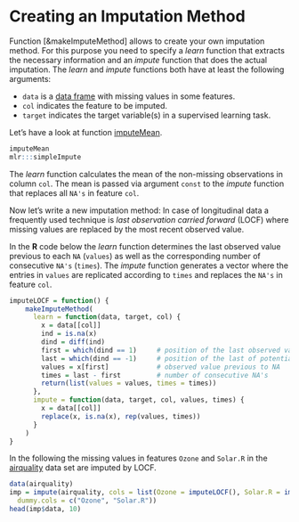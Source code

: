 # Creating an Imputation Method

Function [&makeImputeMethod] allows to create your own imputation method.
For this purpose you need to specify a *learn* function that extracts the necessary
information and an *impute* function that does the actual imputation.
The *learn* and *impute* functions both have at least the following arguments:

* ``data`` is a [data frame](&base::data.frame) with missing values in some features.
* ``col`` indicates the feature to be imputed.
* ``target`` indicates the target variable(s) in a supervised learning task.

Let's have a look at function [imputeMean](&imputations).

```r
imputeMean
mlr:::simpleImpute
```

The *learn* function calculates the mean of the non-missing observations in column ``col``.
The mean is passed via argument ``const`` to the *impute* function that replaces all ``NA's``
in feature ``col``.


Now let's write a new imputation method: 
In case of longitudinal data a frequently used technique is *last observation
carried forward* (LOCF) where missing values are replaced by the most recent observed value.

In the **R** code below the *learn* function determines the last observed value previous to each ``NA`` (``values``)
as well as the corresponding number of consecutive ``NA's`` (``times``).
The *impute* function generates a vector where the entries in ``values`` are replicated
according to ``times`` and replaces the ``NA's`` in feature ``col``.

```r
imputeLOCF = function() {
	makeImputeMethod(
	  learn = function(data, target, col) {
	    x = data[[col]]
	    ind = is.na(x)
	    dind = diff(ind)
	    first = which(dind == 1)     # position of the last observed value previous to NA
	    last = which(dind == -1)     # position of the last of potentially several consecutive NA's
	    values = x[first]            # observed value previous to NA
	    times = last - first         # number of consecutive NA's
	    return(list(values = values, times = times))
	  },
	  impute = function(data, target, col, values, times) {
	    x = data[[col]]
	    replace(x, is.na(x), rep(values, times))
	  }
	)
}
```

In the following the missing values in features ``Ozone`` and ``Solar.R`` in the [airquality](&datasets::airquality) data set
are imputed by LOCF.

```r
data(airquality)
imp = impute(airquality, cols = list(Ozone = imputeLOCF(), Solar.R = imputeLOCF()),
  dummy.cols = c("Ozone", "Solar.R"))
head(imp$data, 10)
```
